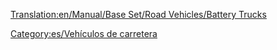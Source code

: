 [[Translation:en/Manual/Base Set/Road Vehicles/Battery Trucks]]

{{es/Vehículo de carretera|nombre    = Camión de Pilas MightyMover
  |imagen    = MightyMover_Battery.gif
  |precio    = 9.594 € (4.797 £)
  |velocidad = 48 km/h (30 mph)
  |coste     = 842 € (421 £)
  |diseño    = 1936
  |duración  = 15
  |capacidad = 17 [[es/Manual/Base Set/Cargos/Pilas|pilas]]
}}
{{es/Vehículo de carretera|nombre    = Camión de Pilas Powernaught
  |imagen    = Powernaught_Battery.gif
  |precio    = 12.054 € (6.027 £)
  |velocidad = 88 km/h (55 mph)
  |coste     = 1.574 € (787 £)
  |diseño    = 1975
  |duración  = 15
  |capacidad = 19 pilas
}}
{{es/Vehículo de carretera|nombre    = Camión de Pilas Wizzowow
  |imagen    = Wizzow_Battery.gif
  |precio    = 12.874 € (6.437 £)
  |velocidad = 112 km/h (70 mph)
  |coste     = 2.640 € (1.125 £)
  |diseño    = 2018
  |duración  = 15
  |capacidad = 22 pilas
}}


[[Category:es/Vehículos de carretera]]